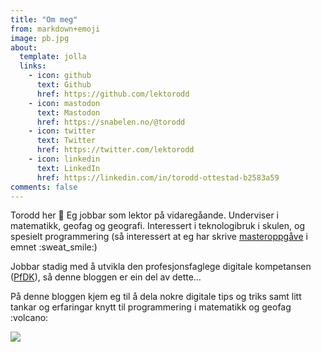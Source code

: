 ```yaml
---
title: "Om meg"
from: markdown+emoji
image: pb.jpg
about:
  template: jolla
  links:
    - icon: github
      text: Github
      href: https://github.com/lektorodd
    - icon: mastodon
      text: Mastodon
      href: https://snabelen.no/@torodd
    - icon: twitter
      text: Twitter
      href: https://twitter.com/lektorodd
    - icon: linkedin
      text: LinkedIn
      href: https://linkedin.com/in/torodd-ottestad-b2583a59 
comments: false
---
```



Torodd her 👋 Eg jobbar som lektor på vidaregåande. Underviser i matematikk, geofag og geografi. Interessert i teknologibruk i skulen, og spesielt programmering (så interessert at eg har skrive [masteroppgåve](https://hvlopen.brage.unit.no/hvlopen-xmlui/handle/11250/2766052) i emnet :sweat_smile:)

Jobbar stadig med å utvikla den profesjonsfaglege digitale kompetansen ([PfDK](https://www.udir.no/kvalitet-og-kompetanse/profesjonsfaglig-digital-kompetanse/rammeverk-larerens-profesjonsfaglige-digitale-komp/innledning/#go-to-top-target)), så denne bloggen er ein del av dette...

På denne bloggen kjem eg til å dela nokre digitale tips og triks samt litt tankar og erfaringar knytt til programmering i matematikk og geofag :volcano: 

[![](https://hits.sh/lektorodd.github.io.svg)](https://hits.sh/lektorodd.github.io/)